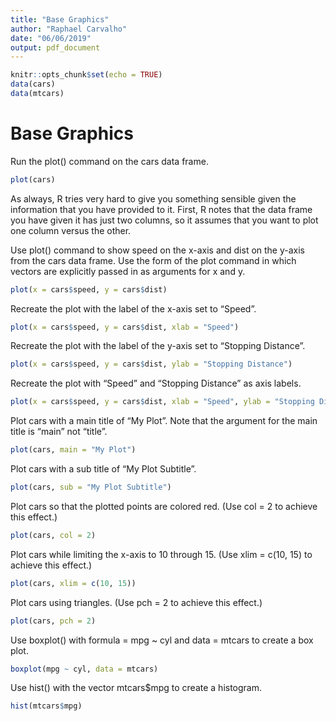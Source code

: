```yaml
---
title: "Base Graphics"
author: "Raphael Carvalho"
date: "06/06/2019"
output: pdf_document
---
```


```r
knitr::opts_chunk$set(echo = TRUE)
data(cars)
data(mtcars)
```

# Base Graphics

Run the plot() command on the cars data frame.

```r
plot(cars)
```

As always, R tries very hard to give you something sensible given the information that you have provided to it. First, R notes that the data frame you have given it has just two columns, so it assumes that you want to plot one column versus the other.


Use plot() command to show speed on the x-axis and dist on the y-axis from the cars data frame. Use the form of the plot command in which vectors are explicitly passed in as arguments for x and y.

```r
plot(x = cars$speed, y = cars$dist)
```

Recreate the plot with the label of the x-axis set to "Speed".

```r
plot(x = cars$speed, y = cars$dist, xlab = "Speed")
```

Recreate the plot with the label of the y-axis set to "Stopping Distance".

```r
plot(x = cars$speed, y = cars$dist, ylab = "Stopping Distance")
```

Recreate the plot with "Speed" and "Stopping Distance" as axis labels.
 
```r
plot(x = cars$speed, y = cars$dist, xlab = "Speed", ylab = "Stopping Distance")
```

Plot cars with a main title of "My Plot". Note that the argument for the main title is "main" not "title".

```r
plot(cars, main = "My Plot")
```

Plot cars with a sub title of "My Plot Subtitle".

```r
plot(cars, sub = "My Plot Subtitle")
```

Plot cars so that the plotted points are colored red. (Use col = 2 to achieve this effect.)

```r
plot(cars, col = 2)
```

Plot cars while limiting the x-axis to 10 through 15.  (Use xlim = c(10, 15) to achieve this effect.)

```r
plot(cars, xlim = c(10, 15))
```

Plot cars using triangles.  (Use pch = 2 to achieve this effect.)

```r
plot(cars, pch = 2)
```

Use boxplot() with formula = mpg ~ cyl and data = mtcars to create a box plot.

```r
boxplot(mpg ~ cyl, data = mtcars)
```

Use hist() with the vector mtcars$mpg to create a histogram.

```r
hist(mtcars$mpg)
```
